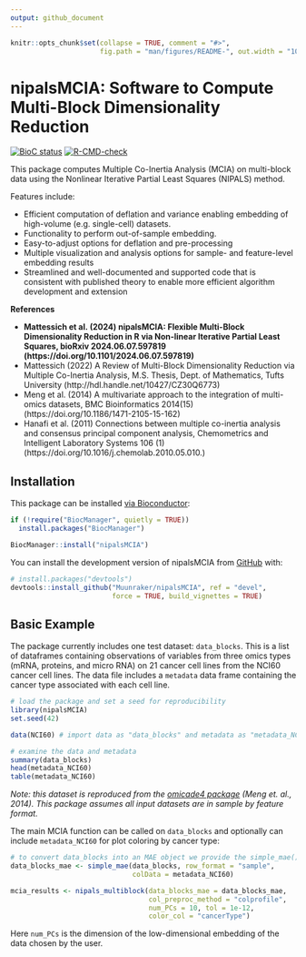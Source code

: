 ```yaml
---
output: github_document
---
```


<!-- README.md is generated from README.Rmd. Please edit that file -->

```r
knitr::opts_chunk$set(collapse = TRUE, comment = "#>",
                      fig.path = "man/figures/README-", out.width = "100%")
```

# nipalsMCIA: Software to Compute Multi-Block Dimensionality Reduction

<!-- badges: start -->
[![BioC status](http://www.bioconductor.org/shields/build/release/bioc/nipalsMCIA.svg)](https://bioconductor.org/checkResults/release/bioc-LATEST/nipalsMCIA)
[![R-CMD-check](https://github.com/Muunraker/nipalsMCIA/actions/workflows/R-CMD-check.yaml/badge.svg)](https://github.com/Muunraker/nipalsMCIA/actions/workflows/R-CMD-check.yaml)
<!-- badges: end -->

This package computes Multiple Co-Inertia Analysis (MCIA) on multi-block data
using the Nonlinear Iterative Partial Least Squares (NIPALS) method.

Features include:  

* Efficient computation of deflation and variance enabling embedding of
  high-volume (e.g. single-cell) datasets.  
* Functionality to perform out-of-sample embedding.
* Easy-to-adjust options for deflation and pre-processing
* Multiple visualization and analysis options for sample- and feature-level
  embedding results
* Streamlined and well-documented and supported code that is consistent with
  published theory to enable more efficient algorithm development and extension

**References**

* **Mattessich et al. (2024) nipalsMCIA: Flexible Multi-Block Dimensionality Reduction in R via Non-linear Iterative Partial Least Squares, bioRxiv 2024.06.07.597819 (https://doi.org/10.1101/2024.06.07.597819)**
* Mattessich (2022) A Review of Multi-Block Dimensionality Reduction via Multiple
Co-Inertia Analysis, M.S. Thesis, Dept. of Mathematics, Tufts University (http://hdl.handle.net/10427/CZ30Q6773)
* Meng et al. (2014) A multivariate approach to the integration of multi-omics
datasets, BMC Bioinformatics 2014(15) (https://doi.org/10.1186/1471-2105-15-162)
* Hanafi et al. (2011) Connections between multiple co-inertia analysis and
consensus principal component analysis, Chemometrics and Intelligent Laboratory Systems 106 (1) (https://doi.org/10.1016/j.chemolab.2010.05.010.)

## Installation

This package can be installed [via Bioconductor](https://bioconductor.org/packages/release/bioc/html/nipalsMCIA.html):

```r
if (!require("BiocManager", quietly = TRUE))
  install.packages("BiocManager")

BiocManager::install("nipalsMCIA")
```

You can install the development version of nipalsMCIA from [GitHub](https://github.com/) with:

```r
# install.packages("devtools")
devtools::install_github("Muunraker/nipalsMCIA", ref = "devel",
                         force = TRUE, build_vignettes = TRUE)
```

## Basic Example

The package currently includes one test dataset: `data_blocks`. This is a list
of dataframes containing  observations of variables from three omics types
(mRNA, proteins, and micro RNA)  on 21 cancer cell lines from the NCI60 cancer
cell lines. The data file includes a `metadata` data frame containing the cancer
type associated with each cell line. 

```r
# load the package and set a seed for reproducibility
library(nipalsMCIA)
set.seed(42)
```

```r
data(NCI60) # import data as "data_blocks" and metadata as "metadata_NCI60"

# examine the data and metadata
summary(data_blocks)
head(metadata_NCI60)
table(metadata_NCI60)
```

*Note: this dataset is reproduced from the [omicade4 package](https://www.bioconductor.org/packages/release/bioc/html/omicade4.html)
(Meng et. al., 2014). This package assumes all input datasets are in sample by
feature format.*

The main MCIA function can be called on `data_blocks` and optionally can include
`metadata_NCI60` for plot coloring by cancer type:

```r
# to convert data_blocks into an MAE object we provide the simple_mae() function
data_blocks_mae <- simple_mae(data_blocks, row_format = "sample",
                              colData = metadata_NCI60)

mcia_results <- nipals_multiblock(data_blocks_mae = data_blocks_mae,
                                  col_preproc_method = "colprofile",
                                  num_PCs = 10, tol = 1e-12,
                                  color_col = "cancerType")
```

Here `num_PCs` is the dimension of the low-dimensional embedding of the data chosen by the user. 
